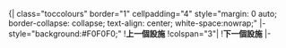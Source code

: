 <includeonly>{| class="toccolours" border="1" cellpadding="4" style="margin: 0 auto; border-collapse: collapse; text-align: center; white-space:nowrap;"
|- style="background:#F0F0F0;"
!'''上一個設施'''
!colspan="3"|'''{{{1|系統名稱}}}'''
!'''下一個設施'''
|-</includeonly><noinclude>{{Documentation}}</noinclude>